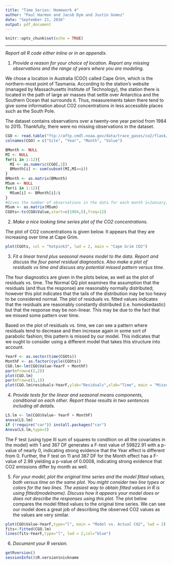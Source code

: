 ```yaml
---
title: "Time Series: Homework 4"
author: "Paul Harmon and Jacob Dym and Justin Gomez"
date: "September 21, 2016"
output: pdf_document
---
```


```r
knitr::opts_chunk$set(echo = TRUE)
```
---
_Report all R code either inline or in an appendix._

1) _Provide a reason for your choice of location. Report any missing observations and the range of years where you are modeling._

We chose a location in Australia (CGO) called Cape Grim, which is the northern-most point of Tasmania.  According to the station's website (managed by Massachusetts Institute of Technology), the station there is located in the path of large air masses that settle over Antarctica and the Southern Ocean that surrounds it. Thus, measurements taken there tend to give some information about CO2 concentrations in less accessible places such as the South Pole. 

The dataset contains observations over a twenty-one year period from 1984 to 2015. Thankfully, there were no missing observations in the dataset.

```r
CGO <- read.table("ftp://aftp.cmdl.noaa.gov/data/trace_gases/co2/flask/surface/co2_cgo_surface-flask_1_ccgg_month.txt",header=T)
colnames(CGO) = c("Site", "Year", "Month", "Value")

BMonth <- NULL
MI <- NULL
for(i in 1:12){
  MI <- as.numeric(CGO[,3])
  BMonth[i] <- sum(subset(MI,MI==i))
}
BMonth <- as.matrix(BMonth)
MSum <- NULL
for(i in 1:12){
  MSum[i] <- BMonth[i]/i
}
#Gives the number of observations in the data for each month 1=January, 12=December
MSum <- as.matrix(MSum)
CGOts<-ts(CGO$Value,start=c(1984,5),freq=12)
```

2) _Make a nice looking time series plot of the CO$2$ concentrations._

The plot of CO2 concentrations is given below. It appears that they are increasing over time at Cape Grim. 

```r
plot(CGOts, col = "hotpink3", lwd = 2, main = "Cape Grim CO2")
```

3) _Fit a linear trend plus seasonal means model to the data. Report and discuss the four panel residual diagnostics. Also make a plot of residuals vs time and discuss any potential missed pattern versus time._

The four diagnostics are given in the plots below, as well as the plot of residuals vs. time. The Normal QQ plot examines the assumption that the residuals (and thus the response) are reasonably normally distributed; however this plot indicates that the tails of the distribution may be too heavy to be considered normal.  The plot of residuals vs. fitted values indicates that the residuals are reasonably constantly distributed (i.e. homoskedastic) but that the response may be non-linear. This may be due to the fact that we missed some pattern over time. 

Based on the plot of residuals vs. time, we can see a pattern where residuals tend to decrease and then increase again in some sort of parabolic fashion; this pattern is missed by our model. This indicates that we ought to consider using a different model that takes this structure into account. 

```r
YearF <- as.vector(time(CGOts))
MonthF <- as.factor(cycle(CGOts))
CGO.lm<-lm(CGO$Value~YearF + MonthF)
par(mfrow=c(2,2))
plot(CGO.lm)
par(mfrow=c(1,1))
plot(CGO.lm$residuals~YearF,ylab="Residuals",xlab="Time", main = "Missed Pattern vs. Time")
```

4) _Provide tests for the linear and seasonal means components, conditional on each other. Report those results in two sentences including all details._
```r
LS.lm <- lm(CGO$Value~ YearF + MonthF)
anova(LS.lm)
if (!require("car")) install.packages("car")
Anova(LS.lm,type=3)
```
The F test (using type III sum of squares to condition on all the covariates in the model) with  1 and 367 DF generates a F-test value of 59822.91 with a p-value of nearly 0, indicating strong evidence that the Year effect is different from 0. Further, the F test on 11 and 367 DF for the Month effect has a F-value of 2.98 yielding a p-value of 0.0008, indicating strong evidence that CO2 emissions differ by month as well. 

5) _For your model, plot the original time series and the model fitted values, both versus time on the same plot. You might consider two line types or colors for the two lines. The easiest way to obtain fitted values in R is using fitted(modelname). Discuss how it appears your model does or does not describe the responses using this plot._
The plot below compares the model fitted values to the original time series. We can see our model does a great job of describing the observed CO2 values as the values are very similar.

```r
plot(CGO$Value~YearF,type="l", main = "Model vs. Actual CO2", lwd = 2)
fits<-fitted(CGO.lm)
lines(fits~YearF,type="l", lwd = 2,col="blue")
```

6) _Document your R version._

```r
getRversion()
sessionInfo()$R.version$nickname
```








